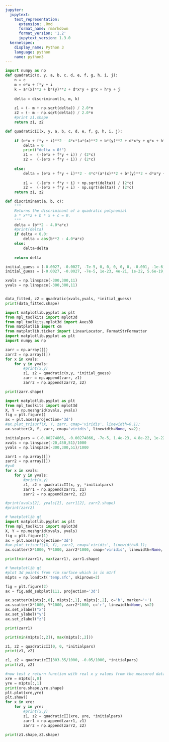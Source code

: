 ```yaml
---
jupyter:
  jupytext:
    text_representation:
      extension: .Rmd
      format_name: rmarkdown
      format_version: '1.2'
      jupytext_version: 1.3.0
  kernelspec:
    display_name: Python 3
    language: python
    name: python3
---
```


```python
import numpy as np
def quadratic(x, y, a, b, c, d, e, f, g, h, i, j):
    n = c
    m = e*x + f*y + i
    k = a*(x)**2 + b*(y)**2 + d*x*y + g*x + h*y + j
    
    delta = discriminant(n, m, k)
    
    z1 = (- m + np.sqrt(delta)) / 2.0*n
    z2 = (- m - np.sqrt(delta)) / 2.0*n
    #print z1.shape
    return z1, z2

def quadraticII(x, y, a, b, c, d, e, f, g, h, i, j):
     
    if (e*x + f*y + i)**2 - 4*c*(a*(x)**2 + b*(y)**2 + d*x*y + g*x + h*y + j) < 0.0:
        delta = 0
        print("delta < 0!")
        z1 =  (-(e*x + f*y + i)) / (2*c)
        z2 =  (-(e*x + f*y + i)) / (2*c)
                    
    else:
        delta = (e*x + f*y + i)**2 - 4*c*(a*(x)**2 + b*(y)**2 + d*x*y + g*x + h*y + j)
    
        z1 =  (-(e*x + f*y + i) + np.sqrt(delta)) / (2*c)
        z2 =  (-(e*x + f*y + i) - np.sqrt(delta)) / (2*c)
    return z1, z2

def discriminant(a, b, c):
    """
    Returns the discriminant of a quadratic polynomial
    a * x**2 + b * x + c = 0.    
    """
    delta = (b**2 - 4.0*a*c)
    #print(delta)
    if delta < 0.0:
        delta = abs(b**2 - 4.0*a*c)
    else:
        delta=delta
        
    return delta
```

```python
initial_guess = (-0.0027, -0.0027, -7e-5, 0, 0, 0, 0, 0, -0.001, -1e-6)
initial_guess = (-0.0027, -0.0027, -7e-5, 1e-23, 4e-21, 1e-22, 5.6e-19, 1.7e-20, -0.0018, -1e-6)

xvals = np.linspace(-300,300,11)
yvals = np.linspace(-300,300,11)


data_fitted, z2 = quadratic(xvals,yvals, *initial_guess)
print(data_fitted.shape)
```

```python
import matplotlib.pyplot as plt
from mpl_toolkits import mplot3d
from mpl_toolkits.mplot3d import Axes3D
from matplotlib import cm
from matplotlib.ticker import LinearLocator, FormatStrFormatter
import matplotlib.pyplot as plt
import numpy as np

```

```python
zarr = np.array([])
zarr2 = np.array([])
for x in xvals:
    for y in yvals:
        #print(x,y)
        z1, z2 = quadratic(x,y, *initial_guess)
        zarr = np.append(zarr, z1)
        zarr2 = np.append(zarr2, z2)
```

```python
print(zarr.shape)
```

```python
import matplotlib.pyplot as plt
from mpl_toolkits import mplot3d
X, Y = np.meshgrid(xvals, yvals)
fig = plt.figure()
ax = plt.axes(projection='3d')
#ax.plot_trisurf(X, Y, zarr, cmap='viridis', linewidth=0.1);
ax.scatter(X, Y, zarr, cmap='viridis', linewidth=None, s=2);
```

```python
initialpars = (-0.00274866, -0.00274866, -7e-5, 1.4e-23, 4.8e-22, 1e-22, 5.6e-19, 1.8e-20, -0.00183404, -1e-6)
xvals = np.linspace(-20,450,51)/1000
yvals = np.linspace(-300,300,51)/1000

zarr1 = np.array([])
zarr2 = np.array([])
#y=0
for x in xvals:
    for y in yvals:
        #print(x,y)
        z1, z2 = quadraticII(x, y, *initialpars)
        zarr1 = np.append(zarr1, z1)
        zarr2 = np.append(zarr2, z2)

#print(xvals[2], yvals[2], zarr1[2], zarr2.shape)
#print(zarr2)
```

```python
# %matplotlib qt
import matplotlib.pyplot as plt
from mpl_toolkits import mplot3d
X, Y = np.meshgrid(xvals, yvals)
fig = plt.figure(1)
ax = plt.axes(projection='3d')
#ax.plot_trisurf((X, Y), zarr2, cmap='viridis', linewidth=0.1);
ax.scatter(X*1000, Y*1000, zarr2*1000, cmap='viridis', linewidth=None, s=2);
```

```python
print(min(zarr1), max(zarr1), zarr1.shape)
```

```python
# %matplotlib qt
#plot 3d points from rim surface which is in m1rf
m1pts = np.loadtxt('temp.sfc', skiprows=2)

fig = plt.figure(2)
ax = fig.add_subplot(111, projection='3d')

ax.scatter(m1pts[:,0], m1pts[:,1], m1pts[:,2], c='b', marker='+')
ax.scatter(X*1000, Y*1000, zarr2*1000, c='r', linewidth=None, s=2)
ax.set_xlabel("x")
ax.set_ylabel("y")
ax.set_zlabel("z")
```

```python
print(zarr1)
```

```python
print(min(m1pts[:,2]), max(m1pts[:,2]))
```

```python
z1, z2 = quadraticII(0, 0, *initialpars)
print(z1, z2)
```

```python
z1, z2 = quadraticII(303.35/1000, -0.05/1000, *initialpars)
print(z1, z2)
```

```python
#now test z return function with real x y values from the measured data
xre = m1pts[:,0]
yre = m1pts[:,1]
print(xre.shape,yre.shape)
plt.plot(xre,yre)
plt.show()
for x in xre:
    for y in yre:
        #print(x,y)
        z1, z2 = quadraticII(xre, yre, *initialpars)
        zarr1 = np.append(zarr1, z1)
        zarr2 = np.append(zarr2, z2)

print(z1.shape,z2.shape)
```

```python

```
